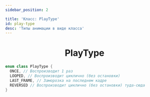 ```yaml
---
sidebar_position: 2

title: 'Класс: PlayType'
id: play-type
desc: 'Типы анимации в виде класса'
---
```


<div align="center">

# PlayType

</div>

```kts
enum class PlayType {
  ONCE, // Воспроизводит 1 раз
  LOOPED, // Воспроизводит циклично (без остановки)
  LAST_FRAME, // Заморозка на последнем кадре
  REVERSED // Воспроизводит циклично (без остановки) туда-сюда
}
```